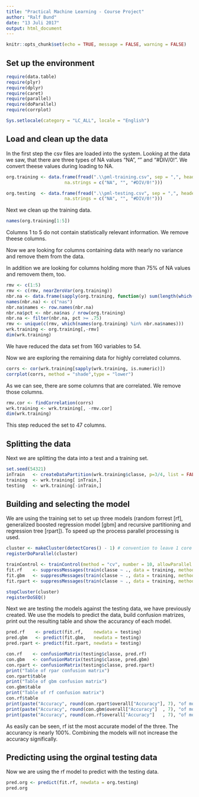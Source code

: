 ---
title: "Practical Machine Learning - Course Project"
author: "Ralf Bund"
date: "13 Juli 2017"
output: html_document
---

```{r setup, include=FALSE}
knitr::opts_chunk$set(echo = TRUE, message = FALSE, warning = FALSE)
```

## Set up the environment

```{R}
require(data.table)
require(plyr)
require(dplyr)
require(caret)
require(parallel)
require(doParallel)
require(corrplot)

Sys.setlocale(category = "LC_ALL", locale = "English")
```

## Load and clean up the data

In the first step the csv files are loaded into the system. Looking at the data we saw, that there are three types of NA values "NA", "" and "#DIV/0!". We convert theese values during loading to NA.

```{r}
org.training <- data.frame(fread(".\\pml-training.csv", sep = ",", header = TRUE, 
                      na.strings = c("NA", "", "#DIV/0!")))

org.testing  <- data.frame(fread(".\\pml-testing.csv", sep = ",", header = TRUE, 
                      na.strings = c("NA", "", "#DIV/0!")))

```

Next we clean up the training data. 

```{R}
names(org.training[1:5])
```

Columns 1 to 5 do not contain statistically relevant information. We remove theese columns.

Now we are looking for columns containing data with nearly no variance and remove them from the data.

In addition we are looking for columns holding more than 75% of NA values and removem them, too.  

```{R}
rmv <- c(1:5)
rmv <- c(rmv, nearZeroVar(org.training))
nbr.na <- data.frame(sapply(org.training, function(y) sum(length(which(is.na(y))))))
names(nbr.na) <- c("nas")
nbr.na$names <- row.names(nbr.na)
nbr.na$pct <- nbr.na$nas / nrow(org.training)
nbr.na <- filter(nbr.na, pct >= .75)
rmv <- unique(c(rmv, which(names(org.training) %in% nbr.na$names)))
wrk.training <- org.training[,-rmv]
dim(wrk.training)
```

We have reduced the data set from 160 variables to 54.

Now we are exploring the remaining data for highly correlated columns.

```{R}
corrs <- cor(wrk.training[sapply(wrk.training, is.numeric)])
corrplot(corrs, method = "shade",type = "lower")

```

As we can see, there are some columns that are correlated. We remove those columns.

```{R}
 
rmv.cor <- findCorrelation(corrs)
wrk.training <- wrk.training[, -rmv.cor]
dim(wrk.training)
```
This step reduced the set to 47 columns.

## Splitting the data

Next we are splitting the data into a test and a training set.
```{R}
set.seed(54321)
inTrain   <- createDataPartition(wrk.training$classe, p=3/4, list = FALSE)
training  <- wrk.training[ inTrain,]
testing   <- wrk.training[-inTrain,]

```

## Building and selecting the model

We are using the training set to set up three models (random forrest [rf], generalized boosted regression model [gbm] and recursive partitioning and regression tree [rpart]). To speed up the process parallel processing is used.

```{R}
cluster <- makeCluster(detectCores() - 1) # convention to leave 1 core for OS
registerDoParallel(cluster)

trainControl <- trainControl(method = "cv", number = 10, allowParallel = TRUE)
fit.rf    <- suppressMessages(train(classe ~ ., data = training, method = "rf", trControl = trainControl))
fit.gbm   <- suppressMessages(train(classe ~ ., data = training, method = "gbm",   trControl = trainControl))
fit.rpart <- suppressMessages(train(classe ~ ., data = training, method = "rpart", trControl = trainControl))

stopCluster(cluster)
registerDoSEQ()
```

Next we are testing the models against the testing data, we have previously created. We use the models to predict the data, build confusion matrizes, print out the resulting table and show the accurancy of each model.

```{R}
pred.rf    <- predict(fit.rf,    newdata = testing)
pred.gbm   <- predict(fit.gbm,   newdata = testing)
pred.rpart <- predict(fit.rpart, newdata = testing)

con.rf    <- confusionMatrix(testing$classe, pred.rf)
con.gbm   <- confusionMatrix(testing$classe, pred.gbm)
con.rpart <- confusionMatrix(testing$classe, pred.rpart)
print("Table of rpar confusion matrix")
con.rpart$table
print("Table of gbm confusion matrix")
con.gbm$table
print("Table of rf confusion matrix")
con.rf$table
print(paste("Accuracy", round(con.rpart$overall["Accuracy"], 7), "of modell rpart"))
print(paste("Accuracy", round(con.gbm$overall["Accuracy"]  , 7), "of modell gbm"))
print(paste("Accuracy", round(con.rf$overall["Accuracy"]   , 7), "of modell rf"))
```
As easily can be seen, rf ist the most accurate model of the three. The accurancy is nearly 100%. Combining the models will not increase the accuracy significally.

## Predicting using the orginal testing data

Now we are using the rf model to predict with the testing data.

```{R}
pred.org <- predict(fit.rf, newdata = org.testing)
pred.org
```